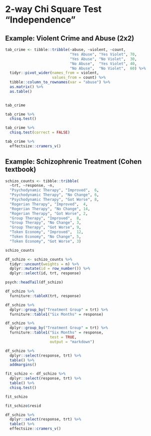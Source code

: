 # 2-way Chi Square Test "Independence"

## Example: Violent Crime and Abuse (2x2)

```{r}
tab_crime <- tibble::tribble(~abuse, ~violent, ~count,
                             "Yes Abuse", "Yes Violet", 70,
                             "Yes Abuse", "No Violet",  30,
                             "No Abuse",  "Yes Violet", 40,
                             "No Abuse",  "No Violet",  60) %>% 
  tidyr::pivot_wider(names_from = violent,
                     values_from = count) %>% 
  tibble::column_to_rownames(var = "abuse") %>% 
  as.matrix() %>% 
  as.table()
  

tab_crime
```


```{r}
tab_crime %>% 
  chisq.test()
```

```{r}
tab_crime %>% 
  chisq.test(correct = FALSE)
```


```{r}
tab_crime %>% 
  effectsize::cramers_v()
```


## Example: Schizophrenic Treatment (Cohen textbook)

```{r}
schizo_counts <- tibble::tribble(
  ~trt, ~response, ~n,
  "Psychodynamic Therapy", "Improved",  6,
  "Psychodynamic Therapy", "No Change", 6,
  "Psychodynamic Therapy", "Got Worse", 8,
  "Rogerian Therapy", "Improved",  4,
  "Rogerian Therapy", "No Change", 14,
  "Rogerian Therapy", "Got Worse", 2,
  "Group Therapy", "Improved",  8,
  "Group Therapy", "No Change", 3,
  "Group Therapy", "Got Worse", 9,
  "Token Economy", "Improved",  12,
  "Token Economy", "No Change", 5,
  "Token Economy", "Got Worse", 3)

schizo_counts
```



```{r}
df_schizo <- schizo_counts %>% 
  tidyr::uncount(weights = n) %>% 
  dplyr::mutate(id = row_number()) %>% 
  dplyr::select(id, trt, response)

psych::headTail(df_schizo)
```

```{r}
df_schizo %>% 
  furniture::tableX(trt, response)
```

```{r}
df_schizo %>% 
  dplyr::group_by("Treatment Group" = trt) %>% 
  furniture::table1("Six Months" = response)
```

```{r}
df_schizo %>% 
  dplyr::group_by("Treatment Group" = trt) %>% 
  furniture::table1("Six Months" = response,
                    test = TRUE,
                    output = "markdown")
```

```{r}
df_schizo %>% 
  dplyr::select(response, trt) %>% 
  table() %>% 
  addmargins()
```

```{r}
fit_schizo <- df_schizo %>% 
  dplyr::select(response, trt) %>% 
  table() %>% 
  chisq.test()

fit_schizo
```


```{r}
fit_schizo$resid
```



```{r}
df_schizo %>% 
  dplyr::select(response, trt) %>% 
  table() %>% 
  effectsize::cramers_v()
```
